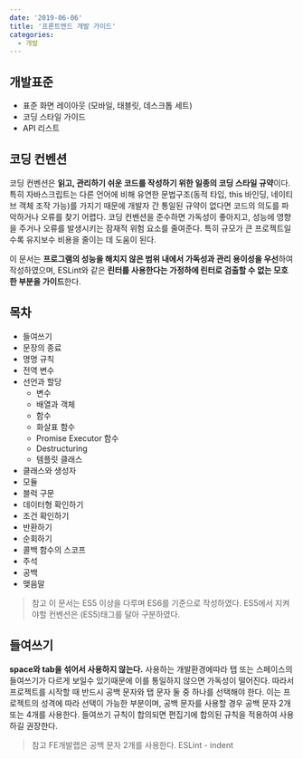 ```yaml
---
date: '2019-06-06'
title: '프론트엔드 개발 가이드'
categories:
  - 개발
---
```


## 개발표준

- 표준 화면 레이아웃 (모바일, 태블릿, 데스크톱 세트)
- 코딩 스타일 가이드
- API 리스트

## 코딩 컨벤션

코딩 컨벤션은 **읽고, 관리하기 쉬운 코드를 작성하기 위한 일종의 코딩 스타일 규약**이다. 특히 자바스크립트는 다른 언어에 비해 유연한 문법구조(동적 타입, this 바인딩, 네이티브 객체 조작 가능)를 가지기 때문에 개발자 간 통일된 규약이 없다면 코드의 의도를 파악하거나 오류를 찾기 어렵다. 코딩 컨벤션을 준수하면 가독성이 좋아지고, 성능에 영향을 주거나 오류를 발생시키는 잠재적 위험 요소를 줄여준다. 특히 규모가 큰 프로젝트일수록 유지보수 비용을 줄이는 데 도움이 된다.

이 문서는 **프로그램의 성능을 해치지 않은 범위 내에서 가독성과 관리 용이성을 우선**하여 작성하였으며, ESLint와 같은 **린터를 사용한다는 가정하에 린터로 검출할 수 없는 모호한 부분을 가이드**한다.

## 목차

- 들여쓰기
- 문장의 종료
- 명명 규칙
- 전역 변수
- 선언과 할당
  - 변수
  - 배열과 객체
  - 함수
  - 화살표 함수
  - Promise Executor 함수
  - Destructuring
  - 템플릿 클래스
- 클래스와 생성자
- 모듈
- 블럭 구문
- 데이터형 확인하기
- 조건 확인하기
- 반환하기
- 순회하기
- 콜백 함수의 스코프
- 주석
- 공백
- 맺음말

> 참고 이 문서는 ES5 이상을 다루며 ES6를 기준으로 작성하였다. ES5에서 지켜야할 컨벤션은 (ES5)태그를 달아 구분하였다.

## 들여쓰기

**space와 tab을 섞어서 사용하지 않는다.**
사용하는 개발환경에따라 탭 또는 스페이스의 들여쓰기가 다르게 보일수 있기때문에 이를 통일하지 않으면 가독성이 떨어진다. 따라서 프로젝트를 시작할 때 반드시 공백 문자와 탭 문자 둘 중 하나를 선택해야 한다. 이는 프로젝트의 성격에 따라 선택이 가능한 부분이며, 공백 문자를 사용할 경우 공백 문자 2개 또는 4개를 사용한다. 들여쓰기 규칙이 합의되면 편집기에 합의된 규칙을 적용하여 사용하길 권장한다.

> 참고 FE개발랩은 공백 문자 2개를 사용한다.
> ESLint - indent
